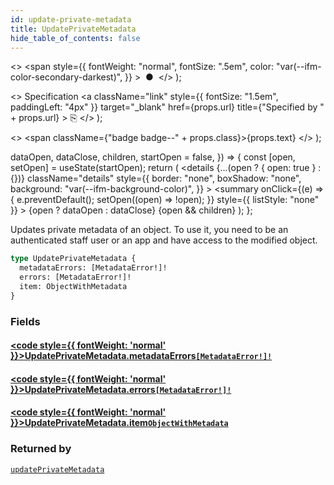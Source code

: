 ```yaml
---
id: update-private-metadata
title: UpdatePrivateMetadata
hide_table_of_contents: false
---
```


  <>
    <span
      style={{
        fontWeight: "normal",
        fontSize: ".5em",
        color: "var(--ifm-color-secondary-darkest)",
      }}
    >
      &nbsp;●&nbsp;
    </span>
  </>
);

  <>
    Specification
    <a
      className="link"
      style={{ fontSize: "1.5em", paddingLeft: "4px" }}
      target="\_blank"
      href={props.url}
      title={"Specified by " + props.url}
    >
      ⎘
    </a>
  </>
);

  <>
    <span className={"badge badge--" + props.class}>{props.text}</span>
  </>
);


  dataOpen,
  dataClose,
  children,
  startOpen = false,
}) => {
  const [open, setOpen] = useState(startOpen);
  return (
    <details
      {...(open ? { open: true } : {})}
      className="details"
      style={{
        border: "none",
        boxShadow: "none",
        background: "var(--ifm-background-color)",
      }}
    >
      <summary
        onClick={(e) => {
          e.preventDefault();
          setOpen((open) => !open);
        }}
        style={{ listStyle: "none" }}
      >
        {open ? dataOpen : dataClose}
      </summary>
      {open && children}
    </details>
  );
};

Updates private metadata of an object. To use it, you need to be an authenticated staff user or an app and have access to the modified object.

```graphql
type UpdatePrivateMetadata {
  metadataErrors: [MetadataError!]!
  errors: [MetadataError!]!
  item: ObjectWithMetadata
}
```

### Fields

#### [<code style={{ fontWeight: 'normal' }}>UpdatePrivateMetadata.<b>metadataErrors</b></code>](#)<Bullet />[`[MetadataError!]!`](../../../api-storefront/miscellaneous/objects/metadata-error) <Badge class="secondary" text="deprecated"/> <Badge class="secondary" text="non-null"/> <Badge class="secondary" text="object"/>

> <Badge
>   class="warning"
>   text="DEPRECATED: This field will be removed in Saleor 4.0. Use `errors` field instead."
> />

#### [<code style={{ fontWeight: 'normal' }}>UpdatePrivateMetadata.<b>errors</b></code>](#)<Bullet />[`[MetadataError!]!`](../../../api-storefront/miscellaneous/objects/metadata-error) <Badge class="secondary" text="non-null"/> <Badge class="secondary" text="object"/>

>

#### [<code style={{ fontWeight: 'normal' }}>UpdatePrivateMetadata.<b>item</b></code>](#)<Bullet />[`ObjectWithMetadata`](../../../api-storefront/miscellaneous/interfaces/object-with-metadata) <Badge class="secondary" text="interface"/>

>

### Returned by

[`updatePrivateMetadata`](../../../api-storefront/miscellaneous/mutations/update-private-metadata) <Badge class="secondary" text="mutation"/>
